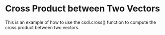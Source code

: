 Cross Product between Two Vectors
==================================

This is an example of how to use the csdl.cross() function to compute
the cross product between two vectors.


<WorkedExample />
